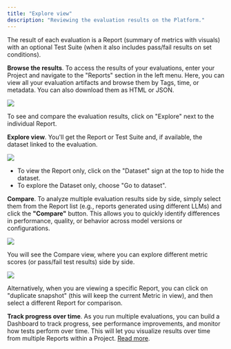 ```yaml
---
title: "Explore view"
description: "Reviewing the evaluation results on the Platform."
---
```


The result of each evaluation is a Report (summary of metrics with visuals) with an optional Test Suite (when it also includes pass/fail results on set conditions).

**Browse the results**. To access the results of your evaluations, enter your Project and navigate to the "Reports" section in the left menu. Here, you can view all your evaluation artifacts and browse them by Tags, time, or metadata. You can also download them as HTML or JSON.

![](/images/evals_browse_reports-min.png)

To see and compare the evaluation results, click on "Explore" next to the individual Report.

**Explore view**. You'll get the Report or Test Suite and, if available, the dataset linked to the evaluation.

![](/images/evals_explore_view-min.png)

- To view the Report only, click on the "Dataset" sign at the top to hide the dataset.
- To explore the Dataset only, choose "Go to dataset".

**Compare**. To analyze multiple evaluation results side by side, simply select them from the Report list (e.g., reports generated using different LLMs) and click the **"Compare"** button. This allows you to quickly identify differences in performance, quality, or behavior across model versions or configurations.

![](/images/platform_compare_select.png)

You will see the Compare view, where you can explore different metric scores (or pass/fail test results) side by side.

![](/images/platform_compare_view.png)

Alternatively, when you are viewing a specific Report, you can click on "duplicate snapshot" (this will keep the current Metric in view), and then select a different Report for comparison.

**Track progress over time**. As you run multiple evaluations, you can build a Dashboard to track progress, see performance improvements, and monitor how tests perform over time. This will let you visualize results over time from multiple Reports within a Project. [Read more](/docs/platform/dashboard_overview).